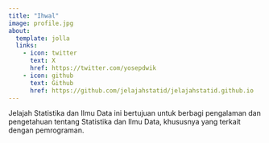 ```yaml
---
title: "Ihwal"
image: profile.jpg
about:
  template: jolla
  links:
    - icon: twitter
      text: X
      href: https://twitter.com/yosepdwik
    - icon: github
      text: Github
      href: https://github.com/jelajahstatid/jelajahstatid.github.io
---
```


Jelajah Statistika dan Ilmu Data ini bertujuan untuk berbagi pengalaman dan pengetahuan tentang Statistika dan Ilmu Data, khususnya yang terkait dengan pemrograman.
